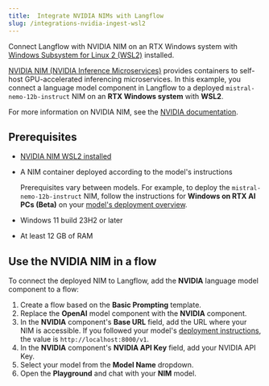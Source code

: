 ```yaml
---
title:  Integrate NVIDIA NIMs with Langflow
slug: /integrations-nvidia-ingest-wsl2
---
```


Connect Langflow with NVIDIA NIM on an RTX Windows system with [Windows Subsystem for Linux 2 (WSL2)](https://learn.microsoft.com/en-us/windows/wsl/install) installed.

[NVIDIA NIM (NVIDIA Inference Microservices)](https://docs.nvidia.com/nim/index.html) provides containers to self-host GPU-accelerated inferencing microservices.
In this example, you connect a language model component in Langflow to a deployed `mistral-nemo-12b-instruct` NIM on an **RTX Windows system** with **WSL2**.

For more information on NVIDIA NIM, see the [NVIDIA documentation](https://docs.nvidia.com/nim/index.html).

## Prerequisites

* [NVIDIA NIM WSL2 installed](https://docs.nvidia.com/nim/wsl2/latest/getting-started.html)
* A NIM container deployed according to the model's instructions

    Prerequisites vary between models.
    For example, to deploy the `mistral-nemo-12b-instruct` NIM, follow the instructions for **Windows on RTX AI PCs (Beta)** on your [model's deployment overview](https://build.nvidia.com/nv-mistralai/mistral-nemo-12b-instruct/deploy?environment=wsl2.md).

* Windows 11 build 23H2 or later
* At least 12 GB of RAM

## Use the NVIDIA NIM in a flow

To connect the deployed NIM to Langflow, add the **NVIDIA** language model component to a flow:

1. Create a flow based on the **Basic Prompting** template.
2. Replace the **OpenAI** model component with the **NVIDIA** component.
3. In the **NVIDIA** component's **Base URL** field, add the URL where your NIM is accessible. If you followed your model's [deployment instructions](https://build.nvidia.com/nv-mistralai/mistral-nemo-12b-instruct/deploy?environment=wsl2.md), the value is `http://localhost:8000/v1`.
4. In the **NVIDIA** component's **NVIDIA API Key** field, add your NVIDIA API Key.
5. Select your model from the **Model Name** dropdown.
6. Open the **Playground** and chat with your **NIM** model.